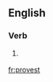 ==English==

===Verb===
{{en-verb form}}

# {{context|archaic|lang=en}} {{second-person singular past of|prove|lang=en}}

[[fr:provest]]